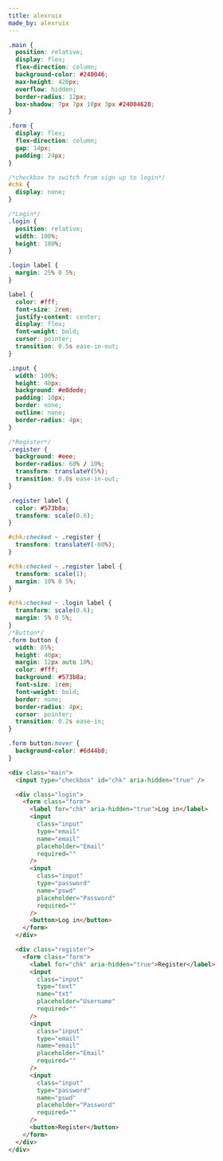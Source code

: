 ```yaml
---
title: alexruix
made_by: alexruix
---
```


```css
.main {
  position: relative;
  display: flex;
  flex-direction: column;
  background-color: #240046;
  max-height: 420px;
  overflow: hidden;
  border-radius: 12px;
  box-shadow: 7px 7px 10px 3px #24004628;
}

.form {
  display: flex;
  flex-direction: column;
  gap: 14px;
  padding: 24px;
}

/*checkbox to switch from sign up to login*/
#chk {
  display: none;
}

/*Login*/
.login {
  position: relative;
  width: 100%;
  height: 100%;
}

.login label {
  margin: 25% 0 5%;
}

label {
  color: #fff;
  font-size: 2rem;
  justify-content: center;
  display: flex;
  font-weight: bold;
  cursor: pointer;
  transition: 0.5s ease-in-out;
}

.input {
  width: 100%;
  height: 40px;
  background: #e0dede;
  padding: 10px;
  border: none;
  outline: none;
  border-radius: 4px;
}

/*Register*/
.register {
  background: #eee;
  border-radius: 60% / 10%;
  transform: translateY(5%);
  transition: 0.8s ease-in-out;
}

.register label {
  color: #573b8a;
  transform: scale(0.6);
}

#chk:checked ~ .register {
  transform: translateY(-60%);
}

#chk:checked ~ .register label {
  transform: scale(1);
  margin: 10% 0 5%;
}

#chk:checked ~ .login label {
  transform: scale(0.6);
  margin: 5% 0 5%;
}
/*Button*/
.form button {
  width: 85%;
  height: 40px;
  margin: 12px auto 10%;
  color: #fff;
  background: #573b8a;
  font-size: 1rem;
  font-weight: bold;
  border: none;
  border-radius: 4px;
  cursor: pointer;
  transition: 0.2s ease-in;
}

.form button:hover {
  background-color: #6d44b8;
}
```

```html
<div class="main">
  <input type="checkbox" id="chk" aria-hidden="true" />

  <div class="login">
    <form class="form">
      <label for="chk" aria-hidden="true">Log in</label>
      <input
        class="input"
        type="email"
        name="email"
        placeholder="Email"
        required=""
      />
      <input
        class="input"
        type="password"
        name="pswd"
        placeholder="Password"
        required=""
      />
      <button>Log in</button>
    </form>
  </div>

  <div class="register">
    <form class="form">
      <label for="chk" aria-hidden="true">Register</label>
      <input
        class="input"
        type="text"
        name="txt"
        placeholder="Username"
        required=""
      />
      <input
        class="input"
        type="email"
        name="email"
        placeholder="Email"
        required=""
      />
      <input
        class="input"
        type="password"
        name="pswd"
        placeholder="Password"
        required=""
      />
      <button>Register</button>
    </form>
  </div>
</div>
```
